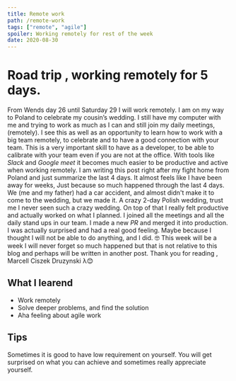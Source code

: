 ```yaml
---
title: Remote work
path: /remote-work
tags: ["remote", "agile"]
spoiler: Working remotely for rest of the week
date: 2020-08-30
---
```


# Road trip , working remotely for 5 days.

From Wends day 26 until Saturday 29 I will work remotely. I am on my way to Poland to celebrate my cousin’s wedding.
I still have my computer with me and trying to work as much as I can and still join my daily meetings, (remotely).
I see this as well as an opportunity to learn how to work with a big team remotely, to celebrate and to have a good connection with your team.
This is a very important skill to have as a developer, to be able to calibrate with your team even if you are not at the office.
With tools like _Slack_ and _Google meet_ it becomes much easier to be productive and active when working remotely.
I am writing this post right after my fight home from Poland and just summarize the last 4 days.
It almost feels like I have been away for weeks, Just because so much happened through the last 4 days.
We (me and my father) had a car accident, and almost didn't make it to come to the wedding, but we made it.
A crazy 2-day Polish wedding, trust me I never seen such a crazy wedding.
On top of that I really felt productive and actually worked on what I planned. I joined all the meetings and all the daily stand ups in our team.
I made a new _PR_ and merged it into production. I was actually surprised and had a real good feeling.
Maybe because I thought I will not be able to do anything, and I did. 🤓
This week will be a week I will never forget so much happened but that is not relative to this blog and perhaps will be written in another post.
Thank you for reading , Marcell Ciszek Druzynski λ😊

## What I learend

- Work remotely
- Solve deeper problems, and find the solution
- Aha feeling about agile work

## Tips

Sometimes it is good to have low requirement on yourself.
You will get surprised on what you can achieve and sometimes really appreciate yourself.
